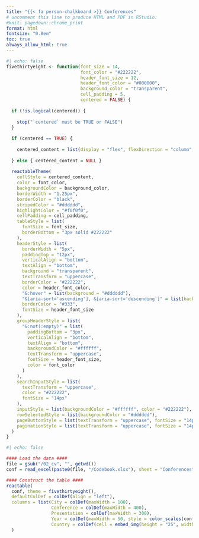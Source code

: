 ```yaml
---
title: "{{< fa person-chalkboard >}} Conferences"
# uncomment this line to produce HTML and PDF in RStudio:
#knit: pagedown::chrome_print
format: html
fontsize: "0.8em"
toc: true
always_allow_html: true
---
```

```r
#| echo: false 
fivethirtyeight <- function(font_size = 14,
                            font_color = "#222222",
                            header_font_size = 12,
                            header_font_color = "#000000",
                            background_color = "transparent",
                            cell_padding = 5,
                            centered = FALSE) {
  
  if (!is.logical(centered)) {
    
    stop("`centered` must be TRUE or FALSE")
  }
  
  if (centered == TRUE) {
    
    centered_content = list(display = "flex", flexDirection = "column", justifyContent = "center")
    
  } else { centered_content = NULL }
  
  reactableTheme(
    cellStyle = centered_content,
    color = font_color,
    backgroundColor = background_color,
    borderWidth = "1.25px",
    borderColor = "black",
    stripedColor = "#dddddd",
    highlightColor = "#f0f0f0",
    cellPadding = cell_padding,
    tableStyle = list(
      fontSize = font_size,
      borderBottom = "3px solid #222222"
    ),
    headerStyle = list(
      borderWidth = "5px",
      paddingTop = "12px",
      verticalAlign = "bottom",
      textAlign = "bottom",
      background = "transparent",
      textTransform = "uppercase",
      borderColor = "#222222",
      color = header_font_color,
      "&:hover" = list(background = "#dddddd"),
      "&[aria-sort='ascending'], &[aria-sort='descending']" = list(background = "#5b5e5f", color = "#ffffff"),
      borderColor = "#333",
      fontSize = header_font_size
    ),
    groupHeaderStyle = list(
      "&:not(:empty)" = list(
        paddingBottom = "3px",
        verticalAlign = "bottom",
        textAlign = "bottom",
        backgroundColor = "#ffffff",
        textTransform = "uppercase",
        fontSize = header_font_size,
        color = font_color
      )
    ),
    searchInputStyle = list(
      textTransform = "uppercase",
      color = "#222222",
      fontSize = "14px"
    ),
    inputStyle = list(backgroundColor = "#ffffff", color = "#222222"),
    rowSelectedStyle = list(backgroundColor = "#dddddd"),
    pageButtonStyle = list(textTransform = "uppercase", fontSize = "14px"),
    paginationStyle = list(textTransform = "uppercase", fontSize = "14px")
  )
}

```

```r
#| echo: false 

#### Load the data ####
file = gsub("/02_cv", "", getwd())
conf = read_excel(paste0(file, "/Codebook.xlsx"), sheet = "Conferences")

#### Construct the table ####
reactable(
  conf, theme = fivethirtyeight(),
  defaultColDef = colDef(align = "left"), 
  columns = list(City = colDef(maxWidth = 100), 
                 Conference = colDef(maxWidth = 400),
                 Presentation = colDef(maxWidth = 300),
                 Year = colDef(maxWidth = 50, style = color_scales(conf, colors = c("gray", "#0b263d"))), 
                 Country = colDef(cell = embed_img(height = "25", width = "25"), maxWidth = 100, align = "center"))
  )
```